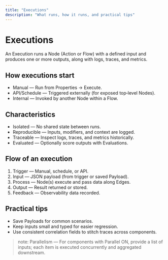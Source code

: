 ```yaml
---
title: "Executions"
description: "What runs, how it runs, and practical tips"
---
```


# Executions

An Execution runs a Node (Action or Flow) with a defined input and produces one or more outputs, along with logs, traces, and metrics.

## How executions start
- Manual — Run from Properties → Execute.
- API/Schedule — Triggered externally (for exposed top‑level Nodes).
- Internal — Invoked by another Node within a Flow.

## Characteristics
- Isolated — No shared state between runs.
- Reproducible — Inputs, modifiers, and context are logged.
- Traceable — Inspect logs, traces, and metrics historically.
- Evaluated — Optionally score outputs with Evaluations.

## Flow of an execution
1. Trigger — Manual, schedule, or API.
2. Input — JSON payload (from trigger or saved Payload).
3. Process — Node(s) execute and pass data along Edges.
4. Output — Result returned or stored.
5. Feedback — Observability data recorded.

## Practical tips
- Save Payloads for common scenarios.
- Keep inputs small and typed for easier regression.
- Use consistent correlation fields to stitch traces across components.

> note: Parallelism — For components with Parallel ON, provide a list of inputs; each item is executed concurrently and aggregated downstream.
